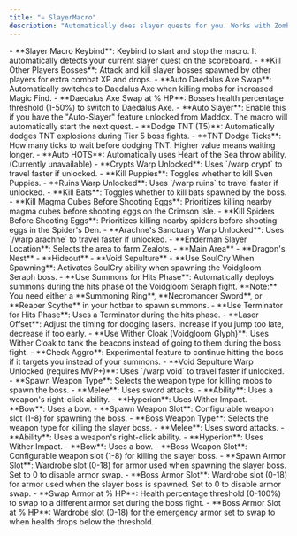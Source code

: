 ```yaml
---
title: "☠️ SlayerMacro"
description: "Automatically does slayer quests for you. Works with Zombie, Spider, Wolf and Enderman slayer types."
---
```


<Accordion title="General" icon="option" iconType="duotone">
  - **Slayer Macro Keybind**: Keybind to start and stop the macro. It automatically detects your current slayer quest on the scoreboard.
  - **Kill Other Players Bosses**: Attack and kill slayer bosses spawned by other players for extra combat XP and drops.
  - **Auto Daedalus Axe Swap**: Automatically switches to Daedalus Axe when killing mobs for increased Magic Find.
  - **Daedalus Axe Swap at % HP**: Bosses health percentage threshold (1-50%) to switch to Daedalus Axe.
  - **Auto Slayer**: Enable this if you have the "Auto-Slayer" feature unlocked from Maddox. The macro will automatically start the next quest.
</Accordion>

<Accordion title="Zombie Slayer" icon="biohazard" iconType="duotone">
  - **Dodge TNT (T5)**: Automatically dodges TNT explosions during Tier 5 boss fights.
  - **TNT Dodge Ticks**: How many ticks to wait before dodging TNT. Higher value means waiting longer.
  - **Auto HOTS**: Automatically uses Heart of the Sea throw ability. (Currently unavailable)
  - **Crypts Warp Unlocked**: Uses `/warp crypt` to travel faster if unlocked.
</Accordion>

<Accordion title="Sven Slayer" icon="dog" iconType="duotone">
  - **Kill Puppies**: Toggles whether to kill Sven Puppies.
  - **Ruins Warp Unlocked**: Uses `/warp ruins` to travel faster if unlocked.
</Accordion>

<Accordion title="Spider Slayer" icon="spider" iconType="duotone">
  - **Kill Bats**: Toggles whether to kill bats spawned by the boss.
  - **Kill Magma Cubes Before Shooting Eggs**: Prioritizes killing nearby magma cubes before shooting eggs on the Crimson Isle.
  - **Kill Spiders Before Shooting Eggs**: Prioritizes killing nearby spiders before shooting eggs in the Spider's Den.
  - **Arachne's Sanctuary Warp Unlocked**: Uses `/warp arachne` to travel faster if unlocked.
</Accordion>

<Accordion title="Enderman Slayer" icon="eye" iconType="duotone">
  - **Enderman Slayer Location**: Selects the area to farm Zealots.
  <Expandable title="Location Options">
    - **Main Area**
    - **Dragon's Nest**
    - **Hideout**
    - **Void Sepulture**
  </Expandable>
  - **Use SoulCry When Spawning**: Activates SoulCry ability when spawning the Voidgloom Seraph boss.
  - **Use Summons for Hits Phase**: Automatically deploys summons during the hits phase of the Voidgloom Seraph fight.
  <Info>
    **Note:** You need either a **Summoning Ring**, **Necromancer Sword**, or **Reaper Scythe** in your hotbar to spawn summons.
  </Info>
  - **Use Terminator for Hits Phase**: Uses a Terminator during the hits phase.
  - **Laser Offset**: Adjust the timing for dodging lasers. Increase if you jump too late, decrease if too early.
  - **Use Wither Cloak (Voidgloom Glyph)**: Uses Wither Cloak to tank the beacons instead of going to them during the boss fight.
  - **Check Aggro**: Experimental feature to continue hitting the boss if it targets you instead of your summons.
  - **Void Sepulture Warp Unlocked (requires MVP+)**: Uses `/warp void` to travel faster if unlocked.
</Accordion>

<Accordion title="Weapon" icon="swords" iconType="duotone">
  - **Spawn Weapon Type**: Selects the weapon type for killing mobs to spawn the boss.
  <Expandable title="Weapon Types">
    - **Melee**: Uses sword attacks.
    - **Ability**: Uses a weapon's right-click ability.
    - **Hyperion**: Uses Wither Impact.
    - **Bow**: Uses a bow.
  </Expandable>
  - **Spawn Weapon Slot**: Configurable weapon slot (1-8) for spawning the boss.
  - **Boss Weapon Type**: Selects the weapon type for killing the slayer boss.
  <Expandable title="Weapon Types">
    - **Melee**: Uses sword attacks.
    - **Ability**: Uses a weapon's right-click ability.
    - **Hyperion**: Uses Wither Impact.
    - **Bow**: Uses a bow.
  </Expandable>
  - **Boss Weapon Slot**: Configurable weapon slot (1-8) for killing the slayer boss.
</Accordion>

<Accordion title="Armor" icon="shield" iconType="duotone">
  - **Spawn Armor Slot**: Wardrobe slot (0-18) for armor used when spawning the slayer boss. Set to 0 to disable armor swap.
  - **Boss Armor Slot**: Wardrobe slot (0-18) for armor used when the slayer boss is spawned. Set to 0 to disable armor swap.
  - **Swap Armor at % HP**: Health percentage threshold (0-100%) to swap to a different armor set during the boss fight.
  - **Boss Armor Slot at % HP**: Wardrobe slot (0-18) for the emergency armor set to swap to when health drops below the threshold.
</Accordion>
